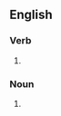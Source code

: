 ==English==

===Verb===
{{head|en|present participle}}

# {{present participle of|fuel|lang=en|nocat=1}}

===Noun===
{{en-noun}}

# {{standard spelling of|fueling|lang=en|from=British spelling}}